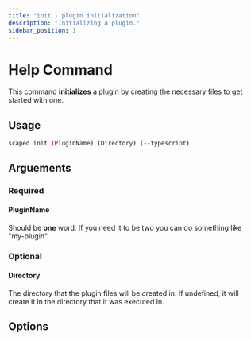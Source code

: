 ```yaml
---
title: "init - plugin initialization"
description: "Initializing a plugin."
sidebar_position: 1
---
```


# Help Command

This command **initializes** a plugin by creating the necessary files to get started with one.

## Usage

```bash title="Command Terminal"
scaped init (PluginName) (Directory) (--typescript)
```

## Arguements
### Required
#### PluginName
Should be __one__ word. If you need it to be two you can do something like "my-plugin"
### Optional
#### Directory
The directory that the plugin files will be created in. If undefined, it will create it
in the directory that it was executed in.

## Options
